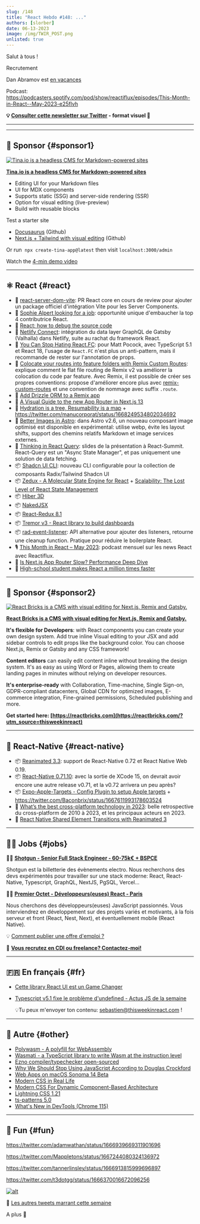 ```yaml
---
slug: /148
title: "React Hebdo #148: ..."
authors: [slorber]
date: 06-13-2023
image: /img/TWIR_POST.png
unlisted: true
---
```


Salut à tous !

Recrutement

Dan Abramov est [en vacances](https://twitter.com/dan_abramov/status/1666459095979753477)

Podcast: https://podcasters.spotify.com/pod/show/reactiflux/episodes/This-Month-in-React--May-2023-e25flvh

<Todo />

<!-- truncate -->

**💡 [Consulter cette newsletter sur Twitter](https://slo.im/thread) - format visuel 🎨**

---


<Support />

---

## 💸 Sponsor {#sponsor1}

[![Tina.io is a headless CMS for Markdown-powered sites](/emails/issues/140/tinacms.jpg)](https://tina.io/?utm_source=newsletter&utm_term=this-week-in-react)

**[Tina.io is a headless CMS for Markdown-powered sites](https://tina.io/?utm_source=newsletter&utm_term=this-week-in-react)**

- Editing UI for your Markdown files
- UI for MDX components
- Supports static (SSG) and server-side rendering (SSR)
- Option for visual editing (live-preview)
- Build with reusable blocks

Test a starter site

- [Docusaurus](https://github.com/tinacms/tinasaurus) (Github)
- [Next.js + Tailwind with visual editing](https://github.com/tinacms/tina-cloud-starter) (Github)

Or run  `npx create-tina-app@latest` then visit `localhost:3000/admin`

Watch the [4-min demo video](https://www.youtube.com/watch?v=zRkeKSZjlyw)

---

## ⚛️ React {#react}

- 👀 [react-server-dom-vite](https://twitter.com/nkSaraf98/status/1667934636297650179): PR React core en cours de review pour ajouter un package officiel d'intégration Vite pour les Server Components.
- 👤 [Sophie Alpert looking for a job](https://twitter.com/sebastienlorber/status/1668562588781748224): opportunité unique d'embaucher la top 4 contributrice React.
- 📜 [React: how to debug the source code](https://andreigatej.dev/blog/react-debugging-the-source-code/)
- 📜 [Netlify Connect](https://twitter.com/ascorbic/status/1668586011117465600): intégration du data layer GraphQL de Gatsby (Valhalla) dans Netlify, suite au rachat du framework React.
- 📜 [You Can Stop Hating React.FC](https://www.totaltypescript.com/you-can-stop-hating-react-fc): pour Matt Pocock, avec TypeScript 5.1 et React 18, l'usage de `React.FC` n'est plus un anti-pattern, mais il recommande de rester sur l'annotation de props.
- 📜 [Colocate your routes into feature folders with Remix Custom Routes](https://www.jacobparis.com/content/remix-custom-routes): explique comment le flat file routing de Remix v2 va améliorer la colocation du code par feature. Avec Remix, il est possible de créer ses propres conventions: propose d'améliorer encore plus avec [remix-custom-routes](https://github.com/jacobparis-insiders/remix-custom-routes) et une convention de nommage avec suffix `.route`.
- 📜 [Add Drizzle ORM to a Remix app](https://www.jacobparis.com/content/remix-drizzle)
- 📜 [A Visual Guide to the new App Router in Next.js 13](https://www.builder.io/blog/next-13-app-router)
- 📜 [Hydration is a tree, Resumability is a map](https://www.builder.io/blog/hydration-tree-resumability-map) + https://twitter.com/manucorporat/status/1668249534802034692
- 📜 [Better Images in Astro](https://astro.build/blog/images/): dans Astro v2.6, un nouveau composant image optimisé est disponible en expérimental: utilise webp, évite les layout shifts, support des chemins relatifs Markdown et image services externes.
- 🔗 [Thinking in React Query](https://tkdodo.eu/blog/thinking-in-react-query): slides de la présentation à React-Summit. React-Query est un "Async State Manager", et pas uniquement une solution de data fetching.
- 📦 [Shadcn UI CLI](https://twitter.com/shadcn/status/1666861850091458560): nouveau CLI configurable pour la collection de composants Radix/Tailwind Shadcn UI
- 📦 [Zedux - A Molecular State Engine for React](https://omnistac.github.io/zedux/) + [Scalability: The Lost Level of React State Management](https://omnistac.github.io/zedux/blog/scalability-the-lost-level)
- 📦 [Hiber 3D](https://hiberworld.com/developer)
- 📦 [NakedJSX](https://nakedjsx.org/)
- 📦 [React-Redux 8.1](https://github.com/reduxjs/react-redux/releases/tag/v8.1.0)
- 📦 [Tremor v3 - React library to build dashboards](https://twitter.com/tremorlabs/status/1666706183409860610)
- 📦 [rad-event-listener](https://github.com/JLarky/rad-event-listener): API alternative pour ajouter des listeners, retourne une cleanup function. Pratique pour réduire le boilerplate React.
- 🎙️ [This Month in React – May 2023](https://podcasters.spotify.com/pod/show/reactiflux/episodes/This-Month-in-React--May-2023-e25flvh): podcast mensuel sur les news React avec Reactiflux.
- 🎥 [Is Next.js App Router Slow? Performance Deep Dive](https://www.youtube.com/watch?v=HbUDiNlU6Yw)
- 🎥 [High-school student makes React a million times faster](https://www.youtube.com/watch?v=VkezQMb1DHw)

<SubscribeFormEmbed placement="middle" />

---

## 💸 Sponsor {#sponsor2}

[![React Bricks is a CMS with visual editing for Next.js, Remix and Gatsby.](/emails/issues/148/reactbricks.png)](https://reactbricks.com/?utm_source=thisweekinreact)

**[React Bricks is a CMS with visual editing for Next.js, Remix and Gatsby.](https://reactbricks.com/?utm_source=thisweekinreact)**

**It's flexible for Developers**: with React components you can create your own design system. Add true inline Visual editing to your JSX and add sidebar controls to edit props like the background color. You can choose Next.js, Remix or Gatsby and any CSS framework!

**Content editors** can easily edit content inline without breaking the design system. It's as easy as using Word or Pages, allowing them to create landing pages in minutes without relying on developer resources.

**It's enterprise-ready** with Collaboration, Time-machine, Single Sign-on, GDPR-compliant datacenters, Global CDN for optimized images, E-commerce integration, Fine-grained permissions, Scheduled publishing and more.

**Get started here: [https://reactbricks.com](https://reactbricks.com/?utm_source=thisweekinreact)**

---

## 📱 React-Native {#react-native}

- 📦 [Reanimated 3.3](https://twitter.com/swmansion/status/1668640779923849216): support de React-Native 0.72 et React Native Web 0.19.
- 📦 [React-Native 0.71.10](https://github.com/facebook/react-native/releases/tag/v0.71.10): avec la sortie de XCode 15, on devrait avoir encore une autre release v0.71, et la v0.72 arrivera un peu après?
- 📦 [Expo-Apple-Targets - Config Plugin to setup Apple targets](https://github.com/EvanBacon/expo-apple-targets) + https://twitter.com/Baconbrix/status/1667611993178603524
- 🎥 [What’s the best cross-platform technology in 2023](https://www.youtube.com/watch?v=lYfgGgJgHB0): belle retrospective du cross-platform de 2010 à 2023, et les principaux acteurs en 2023.
- 🎥 [React Native Shared Element Transitions with Reanimated 3](https://www.youtube.com/watch?v=tsleLxbvxe0)

---

## 🧑‍💻 Jobs {#jobs}

🧑‍💼 [**Shotgun - Senior Full Stack Engineer - 60-75k€ + BSPCE**](https://shotgun.teamtailor.com/jobs/1981578-senior-full-stack-engineer)

Shotgun est la billetterie des évènements electro. Nous recherchons des devs expérimentés pour travailler sur une stack moderne: React, React-Native, Typescript, GraphQL, NextJS, PgSQL, Vercel...

🧑‍💼 [**Premier Octet - Développeurs(euses) React - Paris**](https://www.premieroctet.com/jobs)

Nous cherchons des développeurs(euses) JavaScript passionnés. Vous interviendrez en développement sur des projets variés et motivants, à la fois serveur et front (React, Nest, Next), et éventuellement mobile (React Native).

💡 [Comment publier une offre d'emploi ?](https://thisweekinreact.com/fr/sponsor)

🏢 **[Vous recrutez en CDI ou freelance? Contactez-moi!](https://qq4ph6n1rk0.typeform.com/to/qjSZ38dQ#email={{subscriber.email_address}})**

---

## 🇫🇷 En français {#fr}

- [Cette library React UI est un Game Changer](https://www.youtube.com/watch?v=IXAw4YbSDhw)
- [Typescript v5.1 fixe le problème d'undefined - Actus JS de la semaine](https://www.youtube.com/watch?v=OmGICbHLOzU)

  💡Tu peux m'envoyer ton contenu: [sebastien@thisweekinreact.com](mailto:sebastien@thisweekinreact.com?subject=Contenu%20en%20fran%C3%A7ais) !

<Todo />

---

## 🔀 Autre {#other}

- [Polywasm - A polyfill for WebAssembly](https://github.com/evanw/polywasm)
- [Wasmati - a TypeScript library to write Wasm at the instruction level](https://www.zksecurity.xyz/blog/posts/wasmati/)
- [Ezno compiler/typechecker open-sourced](https://github.com/kaleidawave/ezno/discussions/21)
- [Why We Should Stop Using JavaScript According to Douglas Crockford](https://www.youtube.com/watch?v=lc5Np9OqDHU)
- [Web Apps on macOS Sonoma 14 Beta](https://blog.tomayac.com/2023/06/07/web-apps-on-macos-sonoma-14-beta/)
- [Modern CSS in Real Life](https://chriscoyier.net/2023/06/06/modern-css-in-real-life/)
- [Modern CSS For Dynamic Component-Based Architecture](https://moderncss.dev/modern-css-for-dynamic-component-based-architecture/)
- [Lightning CSS 1.21](https://twitter.com/devongovett/status/1666476856990908416)
- [ts-patterns 5.0](https://github.com/gvergnaud/ts-pattern/releases/tag/v5.0.0)
- [What's New in DevTools (Chrome 115)](https://developer.chrome.com/blog/new-in-devtools-115/)

---

## 🤭 Fun {#fun}

https://twitter.com/adamwathan/status/1666939669311901696

https://twitter.com/Mappletons/status/1667244080324136972

https://twitter.com/tannerlinsley/status/1666913815999696897

https://twitter.com/t3dotgg/status/1666370016672096256

[![alt](/emails/issues/122/meme.jpg)](https://twitter.com/TODOTODOTODOTODOTODOTODOTODOTODOTODOTODO)

🤣 [Les autres tweets marrant cette semaine](https://twitter.com/TODOTODOTODOTODOTODOTODOTODOTODOTODOTODO)

A plus 👋

